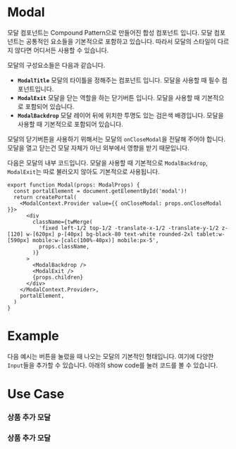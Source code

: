 
<Meta of={ModalStories} />

# Modal

모달 컴포넌트는 Compound Pattern으로 만들어진 합성 컴포넌트 입니다. 모달 컴포넌트는 공통적인 요소들을 기본적으로 포함하고 있습니다. 따라서 모달의 스타일이 다르지 않다면 어디서든 사용할 수 있습니다.

모달의 구성요소들은 다음과 같습니다.

- **`ModalTitle`** 모달의 타이틀을 정해주는 컴포넌트 입니다. 모달을 사용할 때 필수 컴포넌트입니다.
- **`ModalExit`** 모달을 닫는 역할을 하는 닫기버튼 입니다. 모달을 사용할 때 기본적으로 포함되어 있습니다.
- **`ModalBackdrop`** 모달 레이어 뒤에 위치한 투명도 있는 검은색 배경입니다. 모달을 사용할 때 기본적으로 포함되어 있습니다.

모달의 닫기버튼을 사용하기 위해서는 모달의 `onCloseModal`을 전달해 주어야 합니다. 모달을 열고 닫는건 모달 자체가 아닌 외부에서 영향을 받기 때문입니다.

다음은 모달의 내부 코드입니다. 모달을 사용할 때 기본적으로 `ModalBackdrop`, `ModalExit`는 따로 불러오지 않아도 기본적으로 사용됩니다.

```tsx
export function Modal(props: ModalProps) {
  const portalElement = document.getElementById('modal')!
  return createPortal(
    <ModalContext.Provider value={{ onCloseModal: props.onCloseModal }}>
      <div
        className={twMerge(
          'fixed left-1/2 top-1/2 -translate-x-1/2 -translate-y-1/2 z-[120] w-[620px] p-[40px] bg-black-80 text-white rounded-2xl tablet:w-[590px] mobile:w-[calc(100%-40px)] mobile:px-5',
          props.className,
        )}
      >
        <ModalBackdrop />
        <ModalExit />
        {props.children}
      </div>
    </ModalContext.Provider>,
    portalElement,
  )
}
```

# Example

다음 예시는 버튼을 눌렀을 때 나오는 모달의 기본적인 형태입니다. 여기에 다양한 `Input`들을 추가할 수 있습니다. 아래의 show code를 눌러 코드를 볼 수 있습니다.

<Primary />

# Use Case

### 상품 추가 모달

<Canvas of={ModalStories.ProductCreateModalExample} />

### 상품 추가 모달

<Canvas of={ModalStories.ReviewCreateModalExample} />
